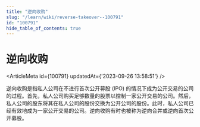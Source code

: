 ```yaml
---
title: "逆向收购"
slug: "/learn/wiki/reverse-takeover--100791"
id: "100791"
hide_table_of_contents: true
---
```



# 逆向收购

<ArticleMeta id={100791} updatedAt={'2023-09-26 13:58:51'} />
<div className='border-solid border-b border-t-0 my-4 border-[var(--ifm-color-gray-300)]' />

逆向收购是指私人公司在不进行首次公开募股 (IPO) 的情况下成为公开交易的公司的过程。首先，私人公司购买足够数量的股票以控制一家公开交易的公司。然后，私人公司的股东将其在私人公司的股份交换为公开公司的股份。此时，私人公司已经有效地成为一家公开交易的公司。逆向收购有时也被称为逆向合并或逆向首次公开募股。
